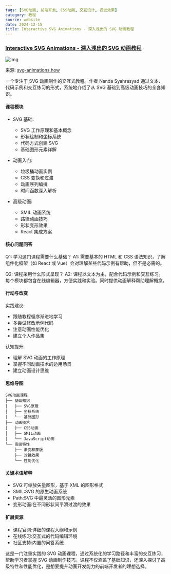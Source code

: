 ```yaml
---
tags: [SVG动画, 前端开发, CSS动画, 交互设计, 视觉效果]
category: 教程
source: website
date: 2024-12-15
title: Interactive SVG Animations - 深入浅出的 SVG 动画教程
---
```


### [Interactive SVG Animations - 深入浅出的 SVG 动画教程](https://www.svg-animations.how/)

![img](https://img.mengpeng.tech/i/2024/12/14/675d040130e78.webp)

来源: [svg-animations.how](https://www.svg-animations.how/)

一个专注于 SVG 动画制作的交互式教程。作者 Nanda Syahrasyad 通过文本、代码示例和交互练习的形式，系统地介绍了从 SVG 基础到高级动画技巧的全套知识。

#### 课程模块
- SVG 基础:
  - SVG 工作原理和基本概念
  - 形状绘制和坐标系统
  - 代码方式创建 SVG
  - 基础图形元素详解

- 动画入门:
  - 垃圾桶动画实例
  - CSS 变换和过渡
  - 动画序列编排
  - 时间函数深入解析

- 高级动画:
  - SMIL 动画系统
  - 路径动画技巧
  - 形状变形效果
  - React 集成方案

#### 核心问题问答
Q1: 学习这门课程需要什么基础？
A1: 需要基本的 HTML 和 CSS 语法知识，了解组件化框架（如 React 或 Vue）会对理解某些代码示例有帮助，但不是必需的。

Q2: 课程采用什么形式呈现？
A2: 课程以文本为主，配合代码示例和交互练习。每个模块都包含在线编辑器，方便实践和实验。同时提供动画解释帮助理解概念。

#### 行动与改变
实践建议:
- 跟随教程循序渐进地学习
- 多尝试修改示例代码
- 注意动画性能优化
- 建立个人作品集

认知提升:
- 理解 SVG 动画的工作原理
- 掌握不同动画技术的适用场景
- 建立动画设计思维

#### 思维导图
```
SVG动画课程
├── 基础知识
│   ├── SVG原理
│   ├── 坐标系统
│   └── 基础图形
├── 动画技术
│   ├── CSS动画
│   ├── SMIL动画
│   └── JavaScript动画
└── 高级特性
    ├── 渐变和蒙版
    ├── 滤镜效果
    └── 性能优化
```

#### 关键术语解释
- SVG:可缩放矢量图形，基于 XML 的图形格式
- SMIL:SVG 的原生动画系统
- Path:SVG 中最灵活的图形元素
- 变形动画:在不同形状间平滑过渡的效果

#### 扩展资源
- 课程官网:详细的课程大纲和示例
- 在线练习:交互式的代码编辑环境
- 社区支持:内置的问答系统

这是一门注重实践的 SVG 动画课程，通过系统化的学习路径和丰富的交互练习，帮助学习者掌握 SVG 动画制作技巧。课程不仅涵盖了基础知识，还深入探讨了高级特性和性能优化，是想要提升动画开发能力的前端开发者的理想选择。 